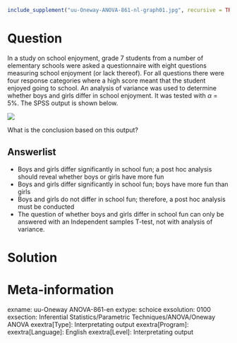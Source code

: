 ```r
include_supplement("uu-Oneway-ANOVA-861-nl-graph01.jpg", recursive = TRUE)
```
Question
========
In a study on school enjoyment, grade 7 students from a number of elementary schools were asked a questionnaire with eight questions measuring school enjoyment (or lack thereof). For all questions there were four response categories where a high score meant that the student enjoyed going to school. An analysis of variance was used to determine whether boys and girls differ in school enjoyment. It was tested with $\alpha$ = 5%. The SPSS output is shown below.


![](uu-Oneway-ANOVA-861-nl-graph01.jpg)

What is the conclusion based on this output?

Answerlist
----------
* Boys and girls differ significantly in school fun; a post hoc analysis should reveal whether boys or girls have more fun
* Boys and girls differ significantly in school fun; boys have more fun than girls
* Boys and girls do not differ in school fun; therefore, a post hoc analysis must be conducted
* The question of whether boys and girls differ in school fun can only be answered with an Independent samples T-test, not with analysis of variance.


Solution
========

Meta-information
================
exname: uu-Oneway ANOVA-861-en
extype: schoice
exsolution: 0100
exsection: Inferential Statistics/Parametric Techniques/ANOVA/Oneway ANOVA
exextra[Type]: Interpretating output
exextra[Program]: 
exextra[Language]: English
exextra[Level]: Interpretating output